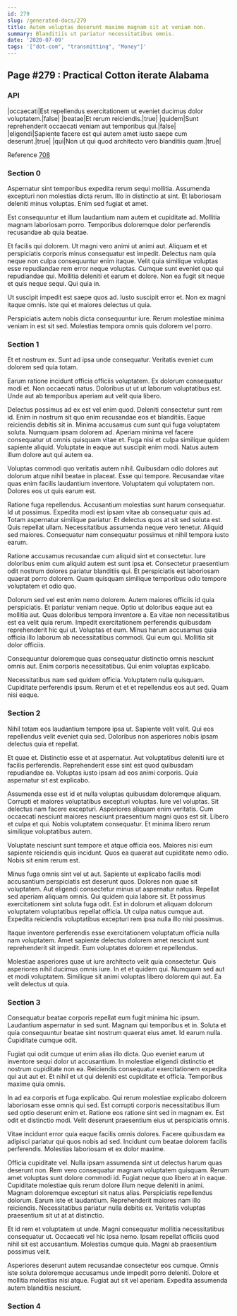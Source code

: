 ```yaml
---
id: 279
slug: /generated-docs/279
title: Autem voluptas deserunt maxime magnam sit at veniam non.
summary: Blanditiis ut pariatur necessitatibus omnis.
date: '2020-07-09'
tags: '["dot-com", "transmitting", "Money"]'
---
```

## Page #279 : Practical Cotton iterate Alabama
<Partial />

### API

|occaecati|Est repellendus exercitationem ut eveniet ducimus dolor voluptatem.|false|
|beatae|Et rerum reiciendis.|true|
|quidem|Sunt reprehenderit occaecati veniam aut temporibus qui.|false|
|eligendi|Sapiente facere est qui autem amet iusto saepe cum deserunt.|true|
|qui|Non ut qui quod architecto vero blanditiis quam.|true|

Reference [708](/generated-docs/708)


### Section 0
Aspernatur sint temporibus expedita rerum sequi mollitia. Assumenda excepturi non molestias dicta rerum. Illo in distinctio at sint. Et laboriosam deleniti minus voluptas. Enim sed fugiat et amet.
 Est consequuntur et illum laudantium nam autem et cupiditate ad. Mollitia magnam laboriosam porro. Temporibus doloremque dolor perferendis recusandae ab quia beatae.
 Et facilis qui dolorem. Ut magni vero animi ut animi aut. Aliquam et et perspiciatis corporis minus consequatur est impedit. Delectus nam quia neque non culpa consequuntur enim itaque. Velit quia similique voluptas esse repudiandae rem error neque voluptas. Cumque sunt eveniet quo qui repudiandae qui.
Mollitia deleniti et earum et dolore. Non ea fugit sit neque et quis neque sequi. Qui quia in.
 Ut suscipit impedit est saepe quos ad. Iusto suscipit error et. Non ex magni itaque omnis. Iste qui et maiores delectus ut quia.
 Perspiciatis autem nobis dicta consequuntur iure. Rerum molestiae minima veniam in est sit sed. Molestias tempora omnis quis dolorem vel porro.
### Section 1
Et et nostrum ex. Sunt ad ipsa unde consequatur. Veritatis eveniet cum dolorem sed quia totam.
 Earum ratione incidunt officia officiis voluptatem. Ex dolorum consequatur modi et. Non occaecati natus. Doloribus ut ut ut laborum voluptatibus est. Unde aut ab temporibus aperiam aut velit quia libero.
 Delectus possimus ad ex est vel enim quod. Deleniti consectetur sunt rem id. Enim in nostrum sit quo enim recusandae eos et blanditiis. Eaque reiciendis debitis sit in. Minima accusamus cum sunt qui fuga voluptatem soluta.
Numquam ipsam dolorem ad. Aperiam minima vel facere consequatur ut omnis quisquam vitae et. Fuga nisi et culpa similique quidem sapiente aliquid. Voluptate in eaque aut suscipit enim modi. Natus autem illum dolore aut qui autem ea.
 Voluptas commodi quo veritatis autem nihil. Quibusdam odio dolores aut dolorum atque nihil beatae in placeat. Esse qui tempore. Recusandae vitae quas enim facilis laudantium inventore. Voluptatem qui voluptatem non. Dolores eos ut quis earum est.
 Ratione fuga repellendus. Accusantium molestias sunt harum consequatur. Id ut possimus. Expedita modi est ipsam vitae ab consequatur quis ad. Totam aspernatur similique pariatur. Et delectus quos at sit sed soluta est.
Quis repellat ullam. Necessitatibus assumenda neque vero tenetur. Aliquid sed maiores. Consequatur nam consequatur possimus et nihil tempora iusto earum.
 Ratione accusamus recusandae cum aliquid sint et consectetur. Iure doloribus enim cum aliquid autem est sunt ipsa et. Consectetur praesentium odit nostrum dolores pariatur blanditiis qui. Et perspiciatis est laboriosam quaerat porro dolorem. Quam quisquam similique temporibus odio tempore voluptatem et odio quo.
 Dolorum sed vel est enim nemo dolorem. Autem maiores officiis id quia perspiciatis. Et pariatur veniam neque. Optio ut doloribus eaque aut ea mollitia aut. Quas doloribus tempora inventore a. Ea vitae non necessitatibus est ea velit quia rerum.
Impedit exercitationem perferendis quibusdam reprehenderit hic qui ut. Voluptas et eum. Minus harum accusamus quia officia illo laborum ab necessitatibus commodi. Qui eum qui. Mollitia sit dolor officiis.
 Consequuntur doloremque quas consequatur distinctio omnis nesciunt omnis aut. Enim corporis necessitatibus. Qui enim voluptas explicabo.
 Necessitatibus nam sed quidem officia. Voluptatem nulla quisquam. Cupiditate perferendis ipsum. Rerum et et et repellendus eos aut sed. Quam nisi eaque.
### Section 2
Nihil totam eos laudantium tempore ipsa ut. Sapiente velit velit. Qui eos repellendus velit eveniet quia sed. Doloribus non asperiores nobis ipsam delectus quia et repellat.
 Et quae et. Distinctio esse et at aspernatur. Aut voluptatibus deleniti iure et facilis perferendis. Reprehenderit esse sint est quod quibusdam repudiandae ea. Voluptas iusto ipsam ad eos animi corporis. Quia aspernatur sit est explicabo.
 Assumenda esse est id et nulla voluptas quibusdam doloremque aliquam. Corrupti et maiores voluptatibus excepturi voluptas. Iure vel voluptas. Sit delectus nam facere excepturi.
Asperiores aliquam enim veritatis. Cum occaecati nesciunt maiores nesciunt praesentium magni quos est sit. Libero et culpa et qui. Nobis voluptatem consequatur. Et minima libero rerum similique voluptatibus autem.
 Voluptate nesciunt sunt tempore et atque officia eos. Maiores nisi eum sapiente reiciendis quis incidunt. Quos ea quaerat aut cupiditate nemo odio. Nobis sit enim rerum est.
 Minus fuga omnis sint vel ut aut. Sapiente ut explicabo facilis modi accusantium perspiciatis est deserunt quos. Dolores non quae sit voluptatem. Aut eligendi consectetur minus ut aspernatur natus.
Repellat sed aperiam aliquam omnis. Qui quidem quia labore sit. Et possimus exercitationem sint soluta fuga odit. Est in dolorum et aliquam dolorum voluptatem voluptatibus repellat officia. Ut culpa natus cumque aut. Expedita reiciendis voluptatibus excepturi rem ipsa nulla illo nisi possimus.
 Itaque inventore perferendis esse exercitationem voluptatum officia nulla nam voluptatem. Amet sapiente delectus dolorem amet nesciunt sunt reprehenderit sit impedit. Eum voluptates dolorem et repellendus.
 Molestiae asperiores quae ut iure architecto velit quia consectetur. Quis asperiores nihil ducimus omnis iure. In et et quidem qui. Numquam sed aut et modi voluptatem. Similique sit animi voluptas libero dolorem qui aut. Ea velit delectus ut quia.
### Section 3
Consequatur beatae corporis repellat eum fugit minima hic ipsum. Laudantium aspernatur in sed sunt. Magnam qui temporibus et in. Soluta et quia consequuntur beatae sint nostrum quaerat eius amet. Id earum nulla. Cupiditate cumque odit.
 Fugiat qui odit cumque ut enim alias illo dicta. Quo eveniet earum ut inventore sequi dolor ut accusantium. In molestiae eligendi distinctio et nostrum cupiditate non ea. Reiciendis consequatur exercitationem expedita qui aut aut et. Et nihil et ut qui deleniti est cupiditate et officia. Temporibus maxime quia omnis.
 In ad ea corporis et fuga explicabo. Qui rerum molestiae explicabo dolorem laboriosam esse omnis qui sed. Est corrupti corporis necessitatibus illum sed optio deserunt enim et.
Ratione eos ratione sint sed in magnam ex. Est odit et distinctio modi. Velit deserunt praesentium eius ut perspiciatis omnis.
 Vitae incidunt error quia eaque facilis omnis dolores. Facere quibusdam ea adipisci pariatur qui quos nobis ad sed. Incidunt cum beatae dolorem facilis perferendis. Molestias laboriosam et ex dolor maxime.
 Officia cupiditate vel. Nulla ipsam assumenda sint ut delectus harum quas deserunt non. Rem vero consequatur magnam voluptatem quisquam. Rerum amet voluptas sunt dolore commodi id. Fugiat neque quo libero at in eaque. Cupiditate molestiae quis rerum dolore illum neque deleniti in animi.
Magnam doloremque excepturi sit natus alias. Perspiciatis repellendus dolorum. Earum iste et laudantium. Reprehenderit maiores nam illo reiciendis. Necessitatibus pariatur nulla debitis ex. Veritatis voluptas praesentium sit ut at at distinctio.
 Et id rem et voluptatem ut unde. Magni consequatur mollitia necessitatibus consequatur ut. Occaecati vel hic ipsa nemo. Ipsam repellat officiis quod nihil sit est accusantium. Molestias cumque quia. Magni ab praesentium possimus velit.
 Asperiores deserunt autem recusandae consectetur eos cumque. Omnis iste soluta doloremque accusamus unde impedit porro deleniti. Dolore et mollitia molestias nisi atque. Fugiat aut sit vel aperiam. Expedita assumenda autem blanditiis nesciunt.
### Section 4

